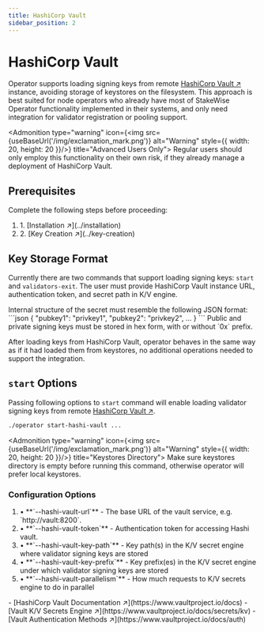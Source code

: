 ```yaml
---
title: HashiCorp Vault
sidebar_position: 2
---
```



# HashiCorp Vault

Operator supports loading signing keys from remote [HashiCorp Vault ↗](https://github.com/hashicorp/vault) instance, avoiding storage of keystores on the filesystem. This approach is best suited for node operators who already have most of StakeWise Operator functionality implemented in their systems, and only need integration for validator registration or pooling support.

<Admonition type="warning" icon={<img src={useBaseUrl('/img/exclamation_mark.png')} alt="Warning" style={{ width: 20, height: 20 }}/>} title="Advanced Users Only">
  Regular users should only employ this functionality on their own risk, if they already manage a deployment of HashiCorp Vault.
</Admonition>

## Prerequisites

Complete the following steps before proceeding:

<Admonition type="info" icon="📋" title="Required Setup Steps">
  <ol style={{ listStyleType: "none", paddingLeft: "0" }}>
    <li><span style={{ display: "inline-block", width: "3ch", textAlign: "left" }}>1.</span> [Installation ↗](../installation)</li>
    <li><span style={{ display: "inline-block", width: "3ch", textAlign: "left" }}>2.</span> [Key Creation ↗](../key-creation)</li>
  </ol>
</Admonition>

## Key Storage Format

Currently there are two commands that support loading signing keys: `start` and `validators-exit`. The user must provide HashiCorp Vault instance URL, authentication token, and secret path in K/V engine.

<Admonition type="info" icon="🔑" title="Secret Structure">
  Internal structure of the secret must resemble the following JSON format:
  ```json
{
  "pubkey1": "privkey1",
  "pubkey2": "privkey2",
  ...
}
```
</Admonition>

<Admonition type="tip" icon="⚙️" title="Key Format Requirements">
  Public and private signing keys must be stored in hex form, with or without `0x` prefix.
</Admonition>

After loading keys from HashiCorp Vault, operator behaves in the same way as if it had loaded them from keystores, no additional operations needed to support the integration.

## `start` Options

Passing following options to `start` command will enable loading validator signing keys from remote [HashiCorp Vault ↗](https://github.com/hashicorp/vault).

```bash
./operator start-hashi-vault ...
````

<Admonition type="warning" icon={<img src={useBaseUrl('/img/exclamation_mark.png')} alt="Warning" style={{ width: 20, height: 20 }}/>} title="Keystores Directory">
  Make sure keystores directory is empty before running this command, otherwise operator will prefer local keystores.
</Admonition>

### Configuration Options

<Admonition type="info" icon="⚙️" title="HashiCorp Vault Parameters">
  <ol style={{ listStyleType: "none", paddingLeft: "0" }}>
    <li><span style={{ display: "inline-block", width: "1ch", textAlign: "left" }}>•</span> **`--hashi-vault-url`** - The base URL of the vault service, e.g. `http://vault:8200`.</li>
    <li><span style={{ display: "inline-block", width: "1ch", textAlign: "left" }}>•</span> **`--hashi-vault-token`** - Authentication token for accessing Hashi vault.</li>
    <li><span style={{ display: "inline-block", width: "1ch", textAlign: "left" }}>•</span> **`--hashi-vault-key-path`** - Key path(s) in the K/V secret engine where validator signing keys are stored</li>
    <li><span style={{ display: "inline-block", width: "1ch", textAlign: "left" }}>•</span> **`--hashi-vault-key-prefix`** - Key prefix(es) in the K/V secret engine under which validator signing keys are stored</li>
    <li><span style={{ display: "inline-block", width: "1ch", textAlign: "left" }}>•</span> **`--hashi-vault-parallelism`** - How much requests to K/V secrets engine to do in parallel</li>
  </ol>
</Admonition>

<Admonition type="info" icon="📚" title="Additional Resources">
  - [HashiCorp Vault Documentation ↗](https://www.vaultproject.io/docs)
  - [Vault K/V Secrets Engine ↗](https://www.vaultproject.io/docs/secrets/kv)
  - [Vault Authentication Methods ↗](https://www.vaultproject.io/docs/auth)
</Admonition>

